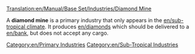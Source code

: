 [[Translation:en/Manual/Base Set/Industries/Diamond Mine]]

{{en/Industries|image=en/Diamondmine.png.png|name=Diamond Mine
|climates=[[en/Manual/Climates]]
|accepts=Nothing
|produces=[[en/Manual/Base Set/Cargos/Diamonds]]
}}
A '''diamond mine''' is a primary industry that only appears in the [[en/sub-tropical climate]]. It produces [[en/diamonds]] which should be delivered to a [[en/bank]], but does not accept any cargo. 

{{en/Navbox Industries}}

[[Category:en/Primary Industries]]
[[Category:en/Sub-Tropical Industries]]